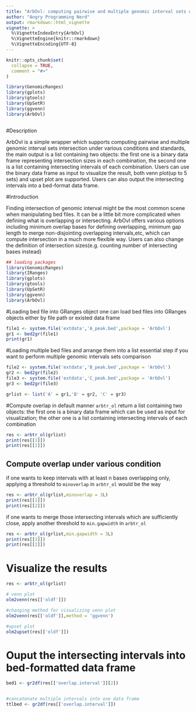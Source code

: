 ```yaml
---
title: "ArbOvl: computing pairwise and multiple genomic interval sets under various conditions and standards"
author: "Angry Programming Nerd"
output: rmarkdown::html_vignette
vignette: >
  %\VignetteIndexEntry{ArbOvl}
  %\VignetteEngine{knitr::rmarkdown}
  %\VignetteEncoding{UTF-8}
---
```


```r
knitr::opts_chunk$set(
  collapse = TRUE,
  comment = "#>"
)
```

```r
library(GenomicRanges)
library(gplots)
library(gtools)
library(UpSetR)
library(ggvenn)
library(ArbOvl)



```
#Description

ArbOvl is a simple wrapper which supports computing pairwise and multiple genomic interval sets intersection under various conditions and standards, the main output is a list containing two objects: the first one is a binary data frame representing intersection sizes in each combination, the second one is a list containing intersecting intervals of each combination. Users can use the binary data frame as input to visualize the result, both venn plot(up to 5 sets) and upset plot are supported. Users can also output the intersecting intervals into a bed-format data frame.

#Introduction

Finding intersection of genomic interval might be the most common scene when manipulating bed files. It can be a little bit more complicated when defining what is overlapping or intersecting. ArbOvl offers various options including minimum overlap bases for defining overlapping, minimum gap length to merge non-disjointing overlapping intervals,etc, which can compute intersection in a much more flexible way. Users can also change the definition of intersection  sizes(e.g. counting number of intersecting bases instead)

```r
## loading packages
library(GenomicRanges)
library(IRanges)
library(gplots)
library(gtools)
library(UpSetR)
library(ggvenn)
library(ArbOvl)
```

#Loading bed file into GRanges object
one can load bed files into GRanges objects either by file path or existed data frame

```r
file1 <- system.file('extdata','A_peak.bed',package = 'ArbOvl')
gr1 <- bed2gr(file1)
print(gr1)
```

#Loading multiple bed files and arrange them into a list
essential step if you want to perform multiple genomic intervals sets comparison

```r
file2 <- system.file('extdata','B_peak.bed',package = 'ArbOvl')
gr2 <- bed2gr(file2)
file3 <- system.file('extdata','C_peak.bed',package = 'ArbOvl')
gr3 <- bed2gr(file3)

grlist <- list('A' = gr1,'B' = gr2, 'C' = gr3)
```

#Compute overlap in default manner
`arbtr_ol` return a list containing two objects: the first one is a binary data frame which can be used as input for visualization; the other one is a list containing intersecting intervals of each combination

```r
res <- arbtr_ol(grlist)
print(res[[1]])
print(res[[2]])

```

## Compute overlap under various condition

if one wants to keep intervals with at least n bases overlapping only, applying  a threshold to `minoverlap` in `arbtr_ol` would be the way

```r
res <- arbtr_ol(grlist,minoverlap = 3L)
print(res[[1]])
print(res[[2]])
```

if one wants to merge those intersecting intervals which are sufficiently close, apply another threshold to `min.gapwidth` in `arbtr_ol`

```r
res <- arbtr_ol(grlist,min.gapwidth = 3L)
print(res[[1]])
print(res[[2]])
```

# Visualize the results

```r
res <- arbtr_ol(grlist)

# venn plot
olm2venn(res[['oldf']])

#changing method for visualizing venn plot
olm2venn(res[['oldf']],method = 'ggvenn')

#upset plot
olm2upset(res[['oldf']])
```

# Ouput the intersecting intervals into bed-formatted data frame

```r
bed1 <- gr2df(res[['overlap.interval']][2])


#concatenate multiple intervals into one data frame
ttlbed <- gr2df(res[['overlap.interval']])
```

